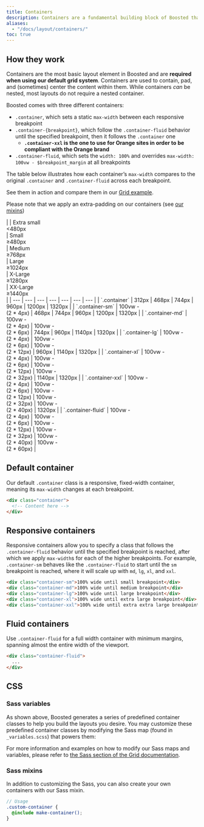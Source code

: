 ```yaml
---
title: Containers
description: Containers are a fundamental building block of Boosted that contain, pad, and align your content within a given device or viewport.
aliases:
  - "/docs/layout/containers/"
toc: true
---
```


## How they work

Containers are the most basic layout element in Boosted and are **required when using our default grid system**. Containers are used to contain, pad, and (sometimes) center the content within them. While containers *can* be nested, most layouts do not require a nested container.

Boosted comes with three different containers:

- `.container`, which sets a static `max-width` between each responsive breakpoint
- `.container-{breakpoint}`, which follow the `.container-fluid` behavior until the specified breakpoint, then it follows the `.container` one
  - **`.container-xxl` is the one to use for Orange sites in order to be compliant with the Orange brand**
- `.container-fluid`, which sets the `width: 100%` and overrides `max-width: 100vw - $breakpoint_margin` at all breakpoints

The table below illustrates how each container’s `max-width` compares to the original `.container` and `.container-fluid` across each breakpoint.

See them in action and compare them in our [Grid example]([[docsref:/examples/grid/#containers]]).

Please note that we apply an extra-padding on our containers (see [our mixins](#mixins))

<BsTable>
|  | Extra small<div class="fw-normal">&lt;480px</div> | Small<div class="fw-normal">&ge;480px</div> | Medium<div class="fw-normal">&ge;768px</div> | Large<div class="fw-normal">&ge;1024px</div> | X-Large<div class="fw-normal">&ge;1280px</div> | XX-Large<div class="fw-normal">&ge;1440px</div> |
| --- | --- | --- | --- | --- | --- | --- |
| `.container` | <span class="text-body-secondary">312px</span> | 468px | 744px | 960px | 1200px | 1320px |
| `.container-sm` | <span class="text-body-secondary">100vw -<br />(2 * 4px)</span> | 468px | 744px | 960px | 1200px | 1320px |
| `.container-md` | <span class="text-body-secondary">100vw -<br />(2 * 4px)</span> | <span class="text-body-secondary">100vw -<br />(2 * 6px)</span> | 744px | 960px | 1140px | 1320px |
| `.container-lg` | <span class="text-body-secondary">100vw -<br />(2 * 4px)</span> | <span class="text-body-secondary">100vw -<br />(2 * 6px)</span> | <span class="text-body-secondary">100vw -<br />(2 * 12px)</span> | 960px | 1140px | 1320px |
| `.container-xl` | <span class="text-body-secondary">100vw -<br />(2 * 4px)</span> | <span class="text-body-secondary">100vw -<br />(2 * 6px)</span> | <span class="text-body-secondary">100vw -<br />(2 * 12px)</span> | <span class="text-body-secondary">100vw -<br />(2 * 32px)</span> | 1140px | 1320px |
| `.container-xxl` | <span class="text-body-secondary">100vw -<br />(2 * 4px)</span> | <span class="text-body-secondary">100vw -<br />(2 * 6px)</span> | <span class="text-body-secondary">100vw -<br />(2 * 12px)</span> | <span class="text-body-secondary">100vw -<br />(2 * 32px)</span> | <span class="text-body-secondary">100vw -<br />(2 * 40px)</span> | 1320px |
| `.container-fluid` | <span class="text-body-secondary">100vw -<br />(2 * 4px)</span> | <span class="text-body-secondary">100vw -<br />(2 * 6px)</span> | <span class="text-body-secondary">100vw -<br />(2 * 12px)</span> | <span class="text-body-secondary">100vw -<br />(2 * 32px)</span> | <span class="text-body-secondary">100vw -<br />(2 * 40px)</span> | <span class="text-body-secondary">100vw -<br />(2 * 60px)</span> |
</BsTable>

## Default container

Our default `.container` class is a responsive, fixed-width container, meaning its `max-width` changes at each breakpoint.

```html
<div class="container">
  <!-- Content here -->
</div>
```

## Responsive containers

Responsive containers allow you to specify a class that follows the `.container-fluid` behavior until the specified breakpoint is reached, after which we apply `max-width`s for each of the higher breakpoints. For example, `.container-sm` behaves like the `.container-fluid` to start until the `sm` breakpoint is reached, where it will scale up with `md`, `lg`, `xl`, and `xxl`.

```html
<div class="container-sm">100% wide until small breakpoint</div>
<div class="container-md">100% wide until medium breakpoint</div>
<div class="container-lg">100% wide until large breakpoint</div>
<div class="container-xl">100% wide until extra large breakpoint</div>
<div class="container-xxl">100% wide until extra extra large breakpoint</div>
```

## Fluid containers

Use `.container-fluid` for a full width container with minimum margins, spanning almost the entire width of the viewport.

```html
<div class="container-fluid">
  ...
</div>
```

## CSS

### Sass variables

As shown above, Boosted generates a series of predefined container classes to help you build the layouts you desire. You may customize these predefined container classes by modifying the Sass map (found in `_variables.scss`) that powers them:

<ScssDocs name="container-max-widths" file="scss/_variables.scss" />

For more information and examples on how to modify our Sass maps and variables, please refer to [the Sass section of the Grid documentation]([[docsref:/layout/grid#css]]).

### Sass mixins

In addition to customizing the Sass, you can also create your own containers with our Sass mixin.

<ScssDocs name="container-mixins" file="scss/mixins/_container.scss" />

```scss
// Usage
.custom-container {
  @include make-container();
}
```
